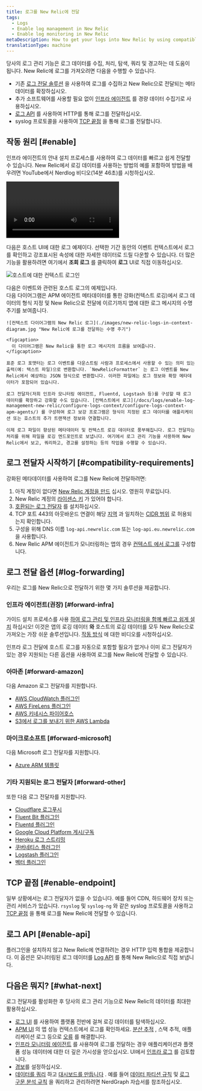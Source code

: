```yaml
---
title: 로그를 New Relic에 전달
tags:
  - Logs
  - Enable log management in New Relic
  - Enable log monitoring in New Relic
metaDescription: How to get your logs into New Relic by using compatible log forwarder plugins.
translationType: machine
---
```


당사의 로그 관리 기능은 로그 데이터를 수집, 처리, 탐색, 쿼리 및 경고하는 데 도움이 됩니다. New Relic에 로그를 가져오려면 다음을 수행할 수 있습니다.

* 기존 [로그 전달 솔루션](#log-forwarding) 을 사용하여 로그를 수집하고 New Relic으로 전달되는 메타데이터를 확장하십시오.
* 추가 소프트웨어를 사용할 필요 없이 [인프라 에이전트](/docs/logs/forward-logs/forward-your-logs-using-infrastructure-agent) 를 경량 데이터 수집기로 사용하십시오.
* [로그 API](/docs/logs/log-api/introduction-log-api) 를 사용하여 HTTP를 통해 로그를 전달하십시오.
* syslog 프로토콜을 사용하여 [TCP 끝점](/docs/logs/log-api/use-tcp-endpoint-forward-logs-new-relic) 을 통해 로그를 전달합니다.

## 작동 원리 [#enable]

인프라 에이전트의 안내 설치 프로세스를 사용하여 로그 데이터를 빠르고 쉽게 전달할 수 있습니다. New Relic에서 로깅 데이터를 사용하는 방법의 예를 포함하여 방법을 배우려면 YouTube에서 Nerdlog 비디오(14분 46초)를 시청하십시오.

<Video
  id="_II9Y-jOE7k"
  type="youtube"
/>

다음은 호스트 UI에 대한 로그 예제이다. 선택한 기간 동안의 이벤트 컨텍스트에서 로그를 확인하고 강조표시된 속성에 대한 자세한 데이터로 드릴 다운할 수 있습니다. 더 많은 기능을 활용하려면 여기에서 **조회 로그** 를 클릭하여 **로그** UI로 직접 이동하십시오.

![호스트에 대한 컨텍스트 로그인](./images/demotron-host-logs-123021.png "호스트에 대한 컨텍스트 로그인")

<figcaption>
  다음은 이벤트와 관련된 호스트 로그의 예제입니다.
</figcaption>

<CollapserGroup>
  <Collapser
    id="log-forwarding-diagram"
    title="New Relic에 로그를 전달하는 수명 주기"
  >
    다음 다이어그램은 APM 에이전트 메타데이터를 통한 강화(컨텍스트 로깅)에서 로그 데이터의 형식 지정 및 New Relic으로 전달에 이르기까지 앱에 대한 로그 메시지의 수명 주기를 보여줍니다.

    ![컨텍스트 다이어그램의 New Relic 로그](./images/new-relic-logs-in-context-diagram.jpg "New Relic에 로그를 전달하는 수명 주기")

    <figcaption>
      이 다이어그램은 New Relic을 통한 로그 메시지의 흐름을 보여줍니다.
    </figcaption>

    표준 로그 포맷터는 로그 이벤트를 다운스트림 사람과 프로세스에서 사용할 수 있는 의미 있는 출력(예: 텍스트 파일)으로 변환합니다. `NewRelicFormatter` 는 로그 이벤트를 New Relic에서 예상하는 JSON 형식으로 변환합니다. 이러한 파일에는 로그 정보와 확장 메타데이터가 포함되어 있습니다.

    로그 전달자(저희 인프라 모니터링 에이전트, Fluentd, Logstash 등)를 구성할 때 로그 데이터를 확장하고 강화할 수도 있습니다. [컨텍스트에서 로그](/docs/logs/enable-log-management-new-relic/configure-logs-context/configure-logs-context-apm-agents/) 를 구성하여 로그 보강 프로그램은 형식이 지정된 로그 데이터를 애플리케이션 또는 호스트의 추가 트랜잭션 정보와 연결합니다.

    이제 로그 파일이 향상된 메타데이터 및 컨텍스트 로깅 데이터로 풍부해집니다. 로그 전달자는 처리를 위해 파일을 로깅 엔드포인트로 보냅니다. 여기에서 로그 관리 기능을 사용하여 New Relic에서 보고, 쿼리하고, 경고를 설정하는 등의 작업을 수행할 수 있습니다.
  </Collapser>
</CollapserGroup>

## 로그 전달자 시작하기 [#compatibility-requirements]

강화된 메타데이터를 사용하여 로그를 New Relic에 전달하려면:

1. 아직 계정이 없다면 [New Relic 계정을 만드](https://newrelic.com/signup) 십시오. 영원히 무료입니다.
2. New Relic 계정의 [라이센스 키](/docs/accounts/install-new-relic/account-setup/license-key) 가 있어야 합니다.
3. [호환되는 로그 전달자](#log-forwarding) 를 설치하십시오.
4. TCP 포트 443의 아웃바운드 연결이 해당 [지역](/docs/using-new-relic/welcome-new-relic/get-started/our-eu-us-region-data-centers) 과 일치하는 [CIDR 범위](/docs/using-new-relic/cross-product-functions/install-configure/networks/#infrastructure) 로 허용되는지 확인합니다.
5. 구성을 위해 DNS 이름 `log-api.newrelic.com` 또는 `log-api.eu.newrelic.com` 을 사용합니다.
6. New Relic APM 에이전트가 모니터링하는 앱의 경우 [컨텍스트 에서 로그를](/docs/logs/enable-log-management-new-relic/configure-logs-context/configure-logs-context-apm-agents/) 구성합니다.

## 로그 전달 옵션 [#log-forwarding]

우리는 로그를 New Relic으로 전달하기 위한 몇 가지 솔루션을 제공합니다.

### 인프라 에이전트(권장) [#forward-infra]

가이드 설치 프로세스를 사용 [하여 로그 관리 및 인프라 모니터링을 함께 빠르고 쉽게 설치](/docs/logs/forward-logs/forward-your-logs-using-infrastructure-agent/) 하십시오! 이것은 앱의 로깅 데이터 **와** 호스트의 로깅 데이터를 모두 New Relic으로 가져오는 가장 쉬운 솔루션입니다. [작동 방식](#enable) 에 대한 비디오를 시청하십시오.

인프라 로그 전달에 호스트 로그를 자동으로 포함할 필요가 없거나 이미 로그 전달자가 있는 경우 지원되는 다른 옵션을 사용하여 로그를 New Relic에 전달할 수 있습니다.

### 아마존 [#forward-amazon]

다음 Amazon 로그 전달자를 지원합니다.

* [AWS CloudWatch 플러그인](/docs/logs/forward-logs/aws-lambda-sending-cloudwatch-logs/)
* [AWS FireLens 플러그인](/docs/logs/forward-logs/aws-firelens-plugin-log-forwarding/)
* [AWS 키네시스 파이어호스](/docs/logs/forward-logs/stream-logs-using-kinesis-data-firehose/)
* [S3에서 로그를 보내기 위한 AWS Lambda](/docs/logs/forward-logs/aws-lambda-sending-logs-s3/)

### 마이크로소프트 [#forward-microsoft]

다음 Microsoft 로그 전달자를 지원합니다.

* [Azure ARM 템플릿](/docs/logs/forward-logs/azure-log-forwarding/)

### 기타 지원되는 로그 전달자 [#forward-other]

또한 다음 로그 전달자를 지원합니다.

* [Cloudflare 로그푸시](/docs/logs/forward-logs/cloudflare-logpush-forwarding/)
* [Fluent Bit 플러그인](/docs/logs/forward-logs/fluent-bit-plugin-log-forwarding/)
* [Fluentd 플러그인](/docs/logs/forward-logs/fluentd-plugin-log-forwarding/)
* [Google Cloud Platform 게시/구독](/docs/logs/forward-logs/google-cloud-platform-log-forwarding)
* [Heroku 로그 스트리밍](/docs/logs/forward-logs/heroku-log-forwarding/)
* [쿠버네티스 플러그인](/docs/logs/forward-logs/kubernetes-plugin-log-forwarding/)
* [Logstash 플러그인](/docs/logs/forward-logs/logstash-plugin-log-forwarding/)
* [벡터 플러그인](/docs/logs/forward-logs/vector-output-sink-log-forwarding/)

## TCP 끝점 [#enable-endpoint]

일부 상황에서는 로그 전달자가 없을 수 있습니다. 예를 들어 CDN, 하드웨어 장치 또는 관리 서비스가 있습니다. `rsyslog` 및 `syslog-ng` 와 같은 syslog 프로토콜을 사용하고 [TCP 끝점](/docs/logs/log-management/log-api/use-tcp-endpoint-forward-logs-new-relic/) 을 통해 로그를 New Relic에 전달할 수 있습니다.

## 로그 API [#enable-api]

플러그인을 설치하지 않고 New Relic에 연결하려는 경우 HTTP 입력 통합을 제공합니다. 이 옵션은 모니터링된 로그 데이터를 [Log API](/docs/logs/log-api/introduction-log-api) 를 통해 New Relic으로 직접 보냅니다.

## 다음은 뭐지? [#what-next]

로그 전달자를 활성화한 후 당사의 로그 관리 기능으로 New Relic의 데이터를 최대한 활용하십시오.

* [로그 UI](/docs/logs/ui-data/use-logs-ui) 를 사용하여 플랫폼 전반에 걸쳐 로깅 데이터를 탐색하십시오.
* [APM UI](/docs/logs/ui-data/use-logs-ui/#links) 의 앱 성능 컨텍스트에서 로그를 확인하세요. [분산 추적](/docs/apm/distributed-tracing/ui-data/understand-use-distributed-tracing-data) , 스택 추적, 애플리케이션 로그 등으로 [오류](/docs/apm/apm-ui-pages/error-analytics/errors-page-find-fix-verify-problems/) 를 해결합니다.
* [인프라 모니터링 에이전트](/docs/logs/forward-logs/forward-your-logs-using-infrastructure-agent/) 를 사용하여 로그를 전달하는 경우 애플리케이션과 플랫폼 성능 데이터에 대한 더 깊은 가시성을 얻으십시오. UI에서 [인프라 로그](/docs/logs/ui-data/use-logs-ui/#links) 를 검토합니다.
* [경보](/docs/alerts-applied-intelligence/new-relic-alerts/alert-conditions/create-alert-conditions/)를 설정하십시오.
* [데이터를 쿼리](/docs/query-your-data/explore-query-data/get-started/introduction-querying-new-relic-data/) 하고 [대시보드를 만듭니다](/docs/query-your-data/explore-query-data/dashboards/introduction-dashboards/) . 예를 들어 [데이터 파티션 규칙](/docs/apis/nerdgraph/examples/nerdgraph-data-partition-rules-tutorial) 및 [로그 구문 분석 규칙](/docs/apis/nerdgraph/examples/nerdgraph-log-parsing-rules-tutorial) 을 쿼리하고 관리하려면 NerdGraph 자습서를 참조하십시오.